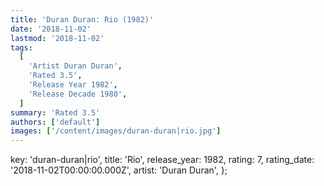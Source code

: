 ```yaml
---
title: 'Duran Duran: Rio (1982)'
date: '2018-11-02'
lastmod: '2018-11-02'
tags:
  [
    'Artist Duran Duran',
    'Rated 3.5',
    'Release Year 1982',
    'Release Decade 1980',
  ]
summary: 'Rated 3.5'
authors: ['default']
images: ['/content/images/duran-duran|rio.jpg']
---
```


  key: 'duran-duran|rio',
  title: 'Rio',
  release_year: 1982,
  rating: 7,
  rating_date: '2018-11-02T00:00:00.000Z',
  artist: 'Duran Duran',
};

<MusicRating data={data} />
